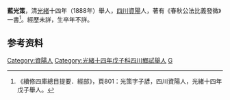 '''藍光策'''，清[[光緒|光緒]]十四年（1888年）舉人，[[四川|四川]][[资阳县|資陽]]人，著有《春秋公法比義發微》一書<ref>《續修四庫總目提要．經部》，頁801：光策字子諺，四川資陽人，光緒十四年戊子舉人。</ref>。經歷未詳，生卒年不詳。
== 参考资料 ==
{{reflist}}
{{清朝人物小作品}}
[[Category:資陽人|Category:資陽人]]
[[Category:光緒十四年戊子科四川鄉試舉人|Category:光緒十四年戊子科四川鄉試舉人]]
[[Category:藍姓|G]]
